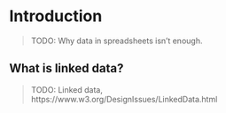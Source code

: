 # Introduction

> TODO: Why data in spreadsheets isn't enough.

## What is linked data?

> TODO: Linked data, https://www.w3.org/DesignIssues/LinkedData.html